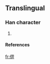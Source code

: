 ==Translingual==

===Han character===
{{Han char|rn=|rad=人|as=08|sn=10|four=|canj=人田一中 (OWML)}}

# {{defn|Han}}

====References====
{{Han ref|kx=0109.171|dkj=|dj=|hdz=|uh=|ud=13421|bh=|bd=}}



[[fr:㑭]]